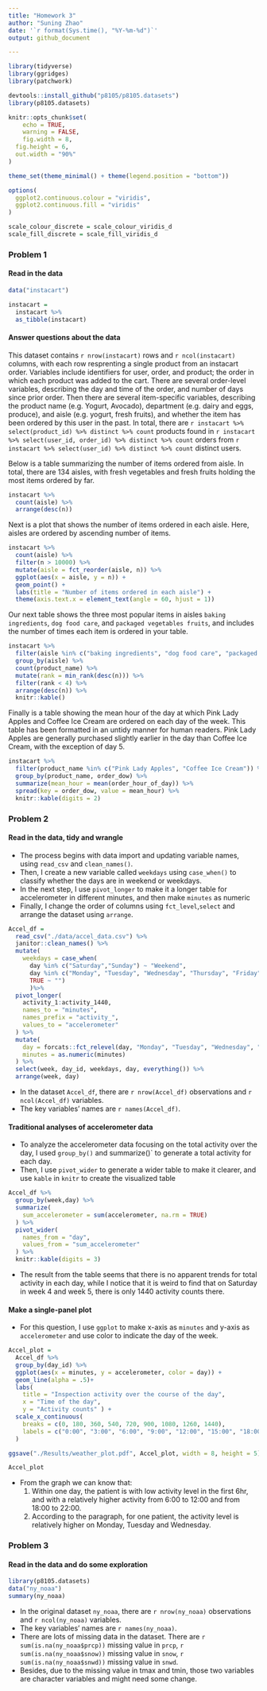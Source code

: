 ```yaml
---
title: "Homework 3"
author: "Suning Zhao"
date: '`r format(Sys.time(), "%Y-%m-%d")`'
output: github_document

---
```


```r
library(tidyverse)
library(ggridges)
library(patchwork)

devtools::install_github("p8105/p8105.datasets")
library(p8105.datasets)

knitr::opts_chunk$set(
	echo = TRUE,
	warning = FALSE,
	fig.width = 8, 
  fig.height = 6,
  out.width = "90%"
)

theme_set(theme_minimal() + theme(legend.position = "bottom"))

options(
  ggplot2.continuous.colour = "viridis",
  ggplot2.continuous.fill = "viridis"
)

scale_colour_discrete = scale_colour_viridis_d
scale_fill_discrete = scale_fill_viridis_d
```


### Problem 1

#### Read in the data

```r
data("instacart")

instacart = 
  instacart %>% 
  as_tibble(instacart)
```

#### Answer questions about the data

This dataset contains `r nrow(instacart)` rows and `r ncol(instacart)` columns, with each row resprenting a single product from an instacart order. Variables include identifiers for user, order, and product; the order in which each product was added to the cart. There are several order-level variables, describing the day and time of the order, and number of days since prior order. Then there are several item-specific variables, describing the product name (e.g. Yogurt, Avocado), department (e.g. dairy and eggs, produce), and aisle (e.g. yogurt, fresh fruits), and whether the item has been ordered by this user in the past. In total, there are `r instacart %>% select(product_id) %>% distinct %>% count` products found in `r instacart %>% select(user_id, order_id) %>% distinct %>% count` orders from `r instacart %>% select(user_id) %>% distinct %>% count` distinct users.

Below is a table summarizing the number of items ordered from aisle. In total, there are 134 aisles, with fresh vegetables and fresh fruits holding the most items ordered by far.

```r
instacart %>% 
  count(aisle) %>% 
  arrange(desc(n))
```

Next is a plot that shows the number of items ordered in each aisle. Here, aisles are ordered by ascending number of items.

```r
instacart %>% 
  count(aisle) %>% 
  filter(n > 10000) %>% 
  mutate(aisle = fct_reorder(aisle, n)) %>% 
  ggplot(aes(x = aisle, y = n)) + 
  geom_point() + 
  labs(title = "Number of items ordered in each aisle") +
  theme(axis.text.x = element_text(angle = 60, hjust = 1))

```

Our next table shows the three most popular items in aisles `baking ingredients`, `dog food care`, and `packaged vegetables fruits`, and includes the number of times each item is ordered in your table.

```r
instacart %>% 
  filter(aisle %in% c("baking ingredients", "dog food care", "packaged vegetables fruits")) %>%
  group_by(aisle) %>% 
  count(product_name) %>% 
  mutate(rank = min_rank(desc(n))) %>% 
  filter(rank < 4) %>% 
  arrange(desc(n)) %>%
  knitr::kable()
```

Finally is a table showing the mean hour of the day at which Pink Lady Apples and Coffee Ice Cream are ordered on each day of the week. This table has been formatted in an untidy manner for human readers. Pink Lady Apples are generally purchased slightly earlier in the day than Coffee Ice Cream, with the exception of day 5.

```r
instacart %>%
  filter(product_name %in% c("Pink Lady Apples", "Coffee Ice Cream")) %>%
  group_by(product_name, order_dow) %>%
  summarize(mean_hour = mean(order_hour_of_day)) %>%
  spread(key = order_dow, value = mean_hour) %>%
  knitr::kable(digits = 2)
```

### Problem 2

#### Read in the data, tidy and wrangle

* The process begins with data import and updating variable names, using `read_csv` and `clean_names()`.
* Then, I create a new variable called `weekdays` using `case_when()` to classify whether the days are in weekend or weekdays.
* In the next step, I use `pivot_longer` to make it a longer table for accelerometer in different minutes, and then make `minutes` as numeric
* Finally, I change the order of columns using `fct_level`,`select` and arrange the dataset using `arrange`.

```r
Accel_df =
  read_csv("./data/accel_data.csv") %>% 
  janitor::clean_names() %>% 
  mutate(
    weekdays = case_when(
      day %in% c("Saturday","Sunday") ~ "Weekend",
      day %in% c("Monday", "Tuesday", "Wednesday", "Thursday", "Friday") ~ "Weekday",
      TRUE ~ "")
      )%>% 
  pivot_longer(
    activity_1:activity_1440,
    names_to = "minutes",
    names_prefix = "activity_",
    values_to = "accelerometer"
  ) %>%
  mutate(
    day = forcats::fct_relevel(day, "Monday", "Tuesday", "Wednesday", "Thursday", "Friday","Saturday","Sunday"),
    minutes = as.numeric(minutes)
  ) %>% 
  select(week, day_id, weekdays, day, everything()) %>% 
  arrange(week, day)
```

* In the dataset `Accel_df`, there are `r nrow(Accel_df)` observations and `r ncol(Accel_df)` variables. 
* The key variables' names are `r names(Accel_df)`.

#### Traditional analyses of accelerometer data

* To analyze the accelerometer data focusing on the total activity over the day, I used `group_by()` and summarize()` to generate a total activity for each day.
* Then, I use `pivot_wider` to generate a wider table to make it clearer, and use `kable` in `knitr` to create the visualized table

```r
Accel_df %>% 
  group_by(week,day) %>% 
  summarize(
    sum_accelerometer = sum(accelerometer, na.rm = TRUE)
  ) %>% 
  pivot_wider(
    names_from = "day",
    values_from = "sum_accelerometer"
  ) %>% 
  knitr::kable(digits = 3)
```

* The result from the table seems that there is no apparent trends for total activity in each day, while I notice that it is weird to find that on Saturday in week 4 and week 5, there is only 1440 activity counts there.

#### Make a single-panel plot

* For this question, I use `ggplot` to make x-axis as `minutes` and y-axis as `accelerometer` and use color to indicate the day of the week.

```r
Accel_plot = 
  Accel_df %>% 
  group_by(day_id) %>% 
  ggplot(aes(x = minutes, y = accelerometer, color = day)) +
  geom_line(alpha = .5)+
  labs(
    title = "Inspection activity over the course of the day",
    x = "Time of the day",
    y = "Activity counts" ) +
  scale_x_continuous(
    breaks = c(0, 180, 360, 540, 720, 900, 1080, 1260, 1440),
    labels = c("0:00", "3:00", "6:00", "9:00", "12:00", "15:00", "18:00", "21:00", "24:00")
  )

ggsave("./Results/weather_plot.pdf", Accel_plot, width = 8, height = 5)

Accel_plot
```

* From the graph we can know that:
  1. Within one day, the patient is with low activity level in the first 6hr, and with a relatively higher activity from 6:00 to 12:00 and from 18:00 to 22:00.
  2. According to the paragraph, for one patient, the activity level is relatively higher on Monday, Tuesday and Wednesday. 

### Problem 3

#### Read in the data and do some exploration

```r
library(p8105.datasets)
data("ny_noaa")
summary(ny_noaa)
```

* In the original dataset `ny_noaa`, there are `r nrow(ny_noaa)` observations and `r ncol(ny_noaa)` variables. 
* The key variables' names are `r names(ny_noaa)`.
* There are lots of missing data in the dataset. There are `r sum(is.na(ny_noaa$prcp))` missing value in `prcp`, `r sum(is.na(ny_noaa$snow))` missing value in `snow`, `r sum(is.na(ny_noaa$snwd))` missing value in `snwd`. 
* Besides, due to the missing value in tmax and tmin, those two variables are character variables and might need some change.


